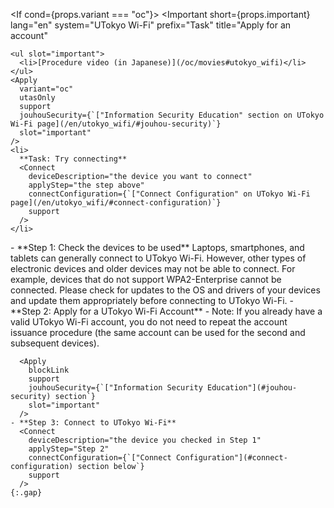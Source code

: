 
<If cond={props.variant === "oc"}>
  <Important
    short={props.important}
    lang="en"
    system="UTokyo Wi-Fi"
    prefix="Task"
    title="Apply for an account"
  >
    <ul slot="important">
      <li>[Procedure video (in Japanese)](/oc/movies#utokyo_wifi)</li>
    </ul>
    <Apply
      variant="oc"
      utasOnly
      support
      jouhouSecurity={`["Information Security Education" section on UTokyo Wi-Fi page](/en/utokyo_wifi/#jouhou-security)`}
      slot="important"
    />
    <li>
      **Task: Try connecting**
      <Connect
        deviceDescription="the device you want to connect"
        applyStep="the step above"
        connectConfiguration={`["Connect Configuration" on UTokyo Wi-Fi page](/en/utokyo_wifi/#connect-configuration)`}
        support
      />
    </li>
  </Important>
  <Fragment slot="else">
    - **Step 1: Check the devices to be used**  
      Laptops, smartphones, and tablets can generally connect to UTokyo Wi-Fi. However, other types of electronic devices and older devices may not be able to connect. For example, devices that do not support WPA2-Enterprise cannot be connected. Please check for updates to the OS and drivers of your devices and update them appropriately before connecting to UTokyo Wi-Fi.
    - **Step 2: Apply for a UTokyo Wi-Fi Account**
      - Note: If you already have a valid UTokyo Wi-Fi account, you do not need to repeat the account issuance procedure (the same account can be used for the second and subsequent devices).

      <Apply
        blockLink
        support
        jouhouSecurity={`["Information Security Education"](#jouhou-security) section`}
        slot="important"
      />
    - **Step 3: Connect to UTokyo Wi-Fi**
      <Connect
        deviceDescription="the device you checked in Step 1"
        applyStep="Step 2"
        connectConfiguration={`["Connect Configuration"](#connect-configuration) section below`}
        support
      />
    {:.gap}
  </Fragment>
</If>
